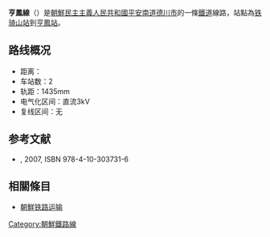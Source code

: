 '''亨鳳線'''（{{kor|名=北|諺=형봉선|漢=亨鳳線|羅=Hyŏngbong sŏn|f=y}}）是[[朝鮮民主主義人民共和國|朝鮮民主主義人民共和國]][[平安南道|平安南道]][[德川市|德川市]]的一條[[鐵道|鐵道]]線路，站點為[[铁骑山站|铁骑山站]]到[[亨鳳站|亨鳳站]]。

==路线概况==
*距离：
*车站数：2
*轨距：1435mm
*电气化区间：直流3kV
*复线区间：无

==参考文献==
* {{lang|ja|国分隼人, 《将軍様の鉄道 北朝鮮鉄道事情》, 新潮社}}, 2007, ISBN 978-4-10-303731-6

==相關條目==
* [[朝鮮铁路运输|朝鮮铁路运输]]

{{朝鮮鐵路線}}
{{亨鳳線}}

[[Category:朝鮮鐵路線|Category:朝鮮鐵路線]]
